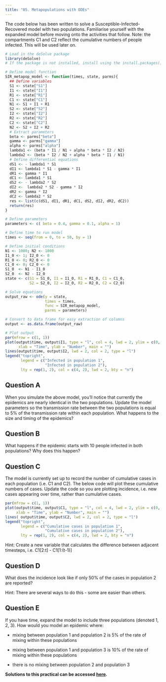 ```yaml
---
title: "05. Metapopulations with ODEs"
---
```


The code below has been written to solve a Susceptible-Infected-Recovered model with two populations. Familiarise yourself with the expanded model before moving onto the activities that follow. Note: the compartments C1 and C2 reflect the cumulative numbers of people infected. This will be used later on.

```r
# Load in the deSolve package
library(deSolve)
# If the package is not installed, install using the install.packages() function

# Define model function 
SIR_metapop_model <- function(times, state, parms){
  ## Define variables
  S1 <- state["S1"]
  I1 <- state["I1"]
  R1 <- state["R1"]
  C1 <- state["C1"]
  N1 <- S1 + I1 + R1
  S2 <- state["S2"]
  I2 <- state["I2"]
  R2 <- state["R2"]
  C2 <- state["C2"]
  N2 <- S2 + I2 + R2
  # Extract parameters
  beta <- parms["beta"]
  gamma <- parms["gamma"]
  alpha <- parms["alpha"]
  lambda1 <- (beta * I1 / N1 + alpha * beta * I2 / N2)
  lambda2 <- (beta * I2 / N2 + alpha * beta * I1 / N1)
  # Define differential equations
  dS1 <- - lambda1 * S1
  dI1 <- lambda1 * S1 - gamma * I1
  dR1 <- gamma * I1
  dC1 <- lambda1 * S1
  dS2 <- - lambda2 * S2
  dI2 <-  lambda2 * S2 - gamma * I2
  dR2 <- gamma * I2
  dC2 <- lambda2 * S2
  res <- list(c(dS1, dI1, dR1, dC1, dS2, dI2, dR2, dC2))
  return(res)
}

# Define parameters  
parameters <- c( beta = 0.4, gamma = 0.1, alpha = 1)

# Define time to run model
times <- seq(from = 0, to = 50, by = 1)

# Define initial conditions
N1 <- 1000; N2 <- 1000
I1_0 <- 1; I2_0 <- 0
R1_0 <- 0; R2_0 <- 0
C1_0 <- 0; C2_0 <- 0
S1_0  <- N1 - I1_0
S2_0  <- N2 - I2_0
state <- c(S1 = S1_0, I1 = I1_0, R1 = R1_0, C1 = C1_0, 
		   S2 = S2_0, I2 = I2_0, R2 = R2_0, C2 = C2_0)

# Solve equations
output_raw <- ode(y = state, 
				  times = times, 
				  func = SIR_metapop_model, 
				  parms = parameters)

# Convert to data frame for easy extraction of columns
output <- as.data.frame(output_raw)

# Plot output
par(mfrow = c(1, 1))
plot(output$time, output$I1, type = "l", col = 4, lwd = 2, ylim = c(0, N1),
      xlab = "Time", ylab = "Number", main = "")
lines(output$time, output$I2, lwd = 2, col = 2, type = "l")
legend("topright", 
	   legend = c("Infected in population 1", 
	   		      "Infected in population 2"),
       lty = rep(1, 2), col = c(4, 2), lwd = 2, bty = "n")

```

## Question A

When you simulate the above model, you'll notice that currently the epidemics are nearly identical in the two populations. Update the model parameters so the transmission rate between the two populations is equal to 5% of the transmission rate within each population. What happens to the size and timing of the epidemics?

## Question B

What happens if the epidemic starts with 10 people infected in both populations? Why does this happen?

## Question C

The model is currently set up to record the number of cumulative cases in each population (i.e. C1 and C2). The below code will plot these cumulative numbers of cases. Update the code so you are plotting incidence, i.e. new cases appearing over time, rather than cumulative cases.

```r
par(mfrow = c(1, 1))
plot(output$time, output$C1, type = "l", col = 4, lwd = 2, ylim = c(0, N1+100), 
	 xlab = "Time", ylab = "Number", main = "")
lines( output$time, output$C2, lwd = 2, col = 2, type = "l")
legend("topright", 
	   legend = c("Cumulative cases in population 1", 
	   		      "Cumulative cases in population 2"),
       lty = rep(1, 2), col = c(4, 2), lwd = 2, bty = "n")

```

Hint: Create a new variable that calculates the difference between adjacent timesteps, i.e. C1\[2:t\] - C1\[1:(t-1)\]

## Question D

What does the incidence look like if only 50% of the cases in population 2 are reported?

Hint: There are several ways to do this - some are easier than others.

## Question E

If you have time, expand the model to include three populations (denoted 1, 2, 3). How would you model an epidemic where:

-   mixing between population 1 and population 2 is 5% of the rate of mixing within these populations

-   mixing between population 1 and population 3 is 10% of the rate of mixing within these populations

-   there is no mixing between population 2 and population 3

**Solutions to this practical can be accessed [here](05_Metapop_solutions.qmd).**

